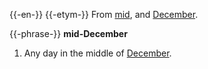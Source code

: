{{-en-}}
{{-etym-}}
From [[mid]], and [[December]].

{{-phrase-}}
'''mid-December'''
# Any day in the middle of [[December]].